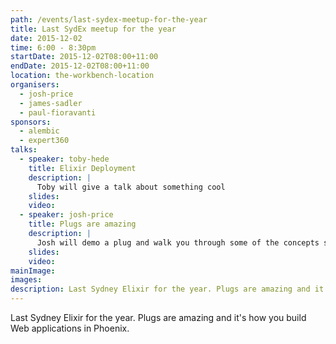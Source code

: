 ```yaml
---
path: /events/last-sydex-meetup-for-the-year
title: Last SydEx meetup for the year
date: 2015-12-02
time: 6:00 - 8:30pm
startDate: 2015-12-02T08:00+11:00
endDate: 2015-12-02T08:00+11:00
location: the-workbench-location
organisers:
  - josh-price
  - james-sadler
  - paul-fioravanti
sponsors:
  - alembic
  - expert360
talks:
  - speaker: toby-hede
    title: Elixir Deployment
    description: |
      Toby will give a talk about something cool
    slides: 
    video: 
  - speaker: josh-price
    title: Plugs are amazing
    description: |
      Josh will demo a plug and walk you through some of the concepts so you can build your own.
    slides: 
    video: 
mainImage:
images:
description: Last Sydney Elixir for the year. Plugs are amazing and it's how you build Web applications in Phoenix.
--- 
```


Last Sydney Elixir for the year.
Plugs are amazing and it's how you build Web applications in Phoenix.

